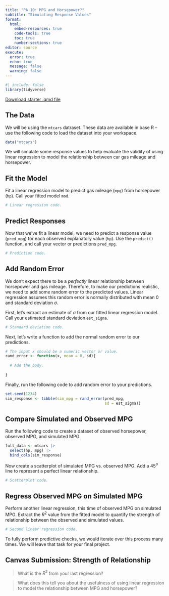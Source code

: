 ```yaml
---
title: "PA 10: MPG and Horsepower?"
subtitle: "Simulating Response Values"
format: 
  html:
    embed-resources: true
    code-tools: true
    toc: true
    number-sections: true
editor: source
execute: 
  error: true
  echo: true
  message: false
  warning: false
---
```


```r
#| include: false
library(tidyverse)
```

[Download starter .qmd file](PA_10.qmd)

## The Data

We will be using the `mtcars` datraset. These data are available in base R -- use the following code to load the dataset into your workspace.

```r
data("mtcars")
```

We will simulate some response values to help evaluate the validity of using linear regression to model the relationship between car gas mileage and horsepower.

## Fit the Model

Fit a linear regression model to predict gas mileage (`mpg`) from horsepower (`hp`). Call your fitted model `mod`.

```r
# Linear regression code.
```

## Predict Responses

Now that we've fit a linear model, we need to predict a response value (`pred_mpg`) for each observed explanatory value (`hp`). Use the `predict()` function, and call your vector or predictions `pred_mpg`.

```r
# Prediction code.
```

## Add Random Error

We don't expect there to be a *perfectly* linear relationship between horsepower and gas mileage. Therefore, to make our predictions realistic, we need to add some random error to the predicted values. Linear regression assumes this random error is normally distributed with mean 0 and standard deviation $\sigma$.

First, let's extract an estimate of $\sigma$ from our fitted linear regression model. Call your estimated standard deviation `est_sigma`.

```r
# Standard deviation code.
```

Next, let's write a function to add the normal random error to our predictions.

```r
# The input x should be a numeric vector or value.
rand_error <- function(x, mean = 0, sd){
  
  # Add the body.
  
}
```

Finally, run the following code to add random error to your predictions.

```r
set.seed(1234)
sim_response <- tibble(sim_mpg = rand_error(pred_mpg,
                                            sd = est_sigma))
```

## Compare Simulated and Observed MPG

Run the following code to create a dataset of observed horsepower, observed MPG, and simulated MPG.

```r
full_data <- mtcars |> 
  select(hp, mpg) |> 
  bind_cols(sim_response)
```

Now create a scatterplot of simulated MPG vs. observed MPG. Add a 45$^o$ line to represent a perfect linear relationship.

```r
# Scatterplot code.
```

## Regress Observed MPG on Simulated MPG

Perform another linear regression, this time of observed MPG on simulated MPG. Extract the $R^2$ value from the fitted model to quantify the strength of relationship between the observed and simulated values.

```r
# Second linear regression code.
```

To fully perform predictive checks, we would iterate over this process many times. We will leave that task for your final project.

## Canvas Submission: Strength of Relationship

> What is the $R^2$ from your last regression?

> What does this tell you about the usefulness of using linear regression to model the relationship between MPG and horsepower?
